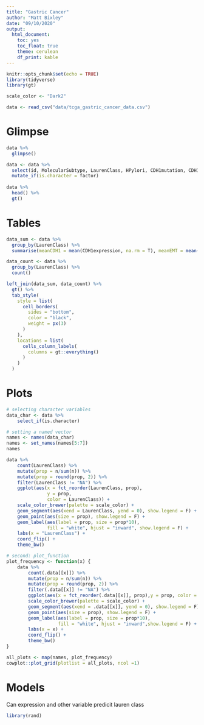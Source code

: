 ```yaml
---
title: "Gastric Cancer"
author: "Matt Bixley"
date: "09/10/2020"
output: 
  html_document: 
    toc: yes
    toc_float: true
    theme: cerulean
    df_print: kable
---
```


```r
knitr::opts_chunk$set(echo = TRUE)
library(tidyverse)
library(gt)

scale_color <- "Dark2"

data <- read_csv("data/tcga_gastric_cancer_data.csv")

```

# Glimpse

```r
data %>% 
  glimpse()
```
```r
data <- data %>% 
  select(id, MolecularSubtype, LaurenClass, HPylori, CDH1mutation, CDH1expression, EMTmetagene) %>% 
  mutate_if(is.character = factor)
  
data %>% 
  head() %>% 
  gt()
```


# Tables
```r
data_sum <- data %>% 
  group_by(LaurenClass) %>% 
  summarise(meanCDH1 = mean(CDH1expression, na.rm = T), meanEMT = mean(EMTmetagene, na.rm=T)) 

data_count <- data %>% 
  group_by(LaurenClass) %>% 
  count()

left_join(data_sum, data_count) %>% 
  gt() %>% 
  tab_style(
    style = list(
      cell_borders(
        sides = "bottom",
        color = "black",
        weight = px(3)
      )
    ),
    locations = list(
      cells_column_labels(
        columns = gt::everything()
      )
    )
  )
```



# Plots
```r
# selecting character variables
data_char <- data %>% 
    select_if(is.character)

# setting a named vector
names <- names(data_char)
names <- set_names(names[5:7])
names
```
```r
data %>% 
    count(LaurenClass) %>% 
    mutate(prop = n/sum(n)) %>%
    mutate(prop = round(prop, 2)) %>% 
    filter(LaurenClass != "NA") %>% 
    ggplot(aes(x = fct_reorder(LaurenClass, prop),
               y = prop,
               color = LaurenClass)) +
    scale_color_brewer(palette = scale_color) +
    geom_segment(aes(xend = LaurenClass, yend = 0), show.legend = F) +
    geom_point(aes(size = prop), show.legend = F) +
    geom_label(aes(label = prop, size = prop*10), 
               fill = "white", hjust = "inward", show.legend = F) +
    labs(x = "LaurenClass") +
    coord_flip() +
    theme_bw()
```


```r
# second: plot_function
plot_frequency <- function(x) {
    data %>% 
        count(.data[[x]]) %>% 
        mutate(prop = n/sum(n)) %>% 
        mutate(prop = round(prop, 2)) %>% 
        filter(.data[[x]] != "NA") %>% 
        ggplot(aes(x = fct_reorder(.data[[x]], prop),y = prop, color = .data[[x]])) +
        scale_color_brewer(palette = scale_color) +
        geom_segment(aes(xend = .data[[x]], yend = 0), show.legend = F) +
        geom_point(aes(size = prop), show.legend = F) +
        geom_label(aes(label = prop, size = prop*10), 
                   fill = "white", hjust = "inward",show.legend = F) +
        labs(x = x) +
        coord_flip() +
        theme_bw()
}
```

```r
all_plots <- map(names, plot_frequency)
cowplot::plot_grid(plotlist = all_plots, ncol =1)
```

# Models

Can expression and other variable predicit lauren class

```r
library(rand)
```

